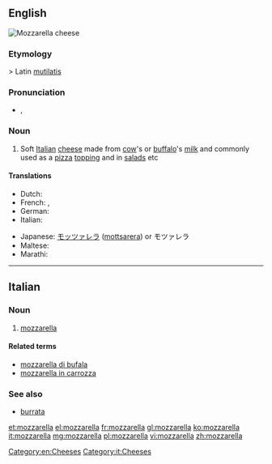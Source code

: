 {{also|Mozzarella}}
==English==
[[Image:Cheese 07 bg 042906.jpg|thumb|right|Mozzarella cheese]]
{{wikipedia}}

===Etymology===
{{etyl|it|en}} {{term|mozzare||to cut off|lang=it}} > Latin [[mutilatis]]

===Pronunciation===
* {{a|UK}} {{IPA|/mɒt.sə.ˈɹɛl.ə/}}, {{X-SAMPA|/mQt.s@."rEl.@/}}

===Noun===
{{en-noun|pl1=mozzarellas|pl2=mozzarelle}}

# Soft [[Italian]] [[cheese]] made from [[cow]]'s or [[buffalo]]'s [[milk]] and commonly used as a [[pizza]] [[topping]] and in [[salad]]s etc

====Translations====
{{trans-top|soft Italian cheese}}
* Dutch: {{t-|nl|mozzarella}}
* French: {{t+|fr|mozzarelle|f}}, {{t+|fr|mozzarella|f}}
* German: {{t+|de|Mozzarella|m}}
* Italian: {{t+|it|mozzarella|f}}
{{trans-mid}}
* Japanese: [[モッツァレラ]] ([[mottsarera]]) or モツァレラ
* Maltese: {{t-|mt|mozzarella|f}}
* Marathi: {{t-|mr|मोजारेला|tr=mozārelā|sc=Deva}}
{{trans-bottom}}

[[Category:en:Cheeses]]

----

==Italian==
{{wikipedia|lang=it}}

===Noun===
{{it-noun||f||mozzarelle}}

# [[#English|mozzarella]]

====Related terms====
* [[mozzarella di bufala]]
* [[mozzarella in carrozza]]

===See also===
* [[burrata]]

[[Category:it:Cheeses]]

[[et:mozzarella]]
[[el:mozzarella]]
[[fr:mozzarella]]
[[gl:mozzarella]]
[[ko:mozzarella]]
[[it:mozzarella]]
[[mg:mozzarella]]
[[pl:mozzarella]]
[[vi:mozzarella]]
[[zh:mozzarella]]